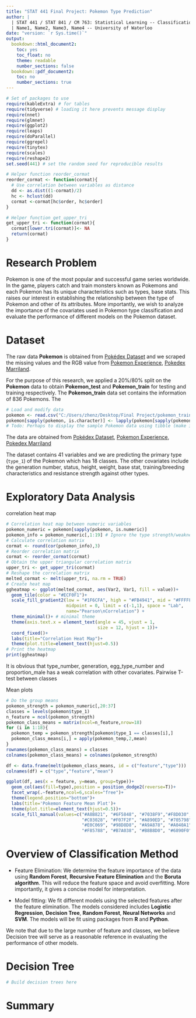 ---
title: "STAT 441 Final Project: Pokemon Type Prediction"
author: |
  | STAT 441 / STAT 841 / CM 763: Statistical Learning -- Classification
  | Name1, Name2, Name3, Name4 -- University of Waterloo
date: "version: `r Sys.time()`"
output:
  bookdown::html_document2:
    toc: yes
    toc_float: no
    theme: readable
    number_sections: false
  bookdown::pdf_document2:
    toc: no
    number_sections: true
---

```{r setup, include = FALSE}
# Set of packages to use
require(kableExtra) # for tables
require(tidyverse) # loading it here prevents message display
require(nnet)
require(glmnet)
require(ggplot2)
require(leaps)
require(doParallel)
require(ggrepel)
require(tinytex)
require(scales)
require(reshape2)
set.seed(441) # set the random seed for reproducible results

# Helper function reorder_cormat
reorder_cormat <- function(cormat){
  # Use correlation between variables as distance
  dd <- as.dist((1-cormat)/2)
  hc <- hclust(dd)
  cormat <-cormat[hc$order, hc$order]
}

# Helper function get_upper_tri
get_upper_tri <- function(cormat){
  cormat[lower.tri(cormat)]<- NA
  return(cormat)
}
```

# Research Problem

Pokemon is one of the most popular and successful game series worldwide. In the game, players catch and train monsters known as Pokemons and each Pokemon has its unique characteristics such as types, base stats. This raises our interest in establishing the relationship between the type of Pokemon and other of its attributes. More importantly, we wish to analyze the importance of the covariates used in Pokemon type classification and evaluate the performance of different models on the Pokemon dataset.

# Dataset
The raw data __Pokemon__ is obtained from 
[Pokédex Dataset](https://www.kaggle.com/datasets/mariotormo/complete-pokemon-dataset-updated-090420) and we scraped the missing values and the RGB value from [Pokemon Experience](https://bulbapedia.bulbagarden.net/wiki/Experience#Relation_to_level), [Pokedex Marriland](https://marriland.com/pokedex/).

For the purpose of this research, we applied a 20%/80% split on the __Pokemon__ data to obtain __Pokemon_test__ and __Pokemon_train__ for testing and training respectively. The __Pokemon_train__ data set contains the information of 836 Pokemons. The 
```{r}
# Load and modify data
pokemon <- read.csv("C:/Users/zhenz/Desktop/Final Project/pokemon_train.csv",header=T)
pokemon[sapply(pokemon, is.character)] <- lapply(pokemon[sapply(pokemon, is.character)],as.factor)
# Todo: Perhaps to display the sample Pokemon data using tibble (make it to have a nice looking)
```
The data are obtained from
[Pokédex Dataset](https://www.kaggle.com/datasets/mariotormo/complete-pokemon-dataset-updated-090420),
[Pokemon Experience](https://bulbapedia.bulbagarden.net/wiki/Experience#Relation_to_level),
[Pokedex Marriland](https://marriland.com/pokedex/)

The dataset contains 41 variables and we are predicting the primary type (`type_1`) of the Pokemon which has 18 classes. The other covariates include the generation number, status, height, weight, base stat, training/breeding characteristics and resistance strength against other types.


# Exploratory Data Analysis
correlation heat map
```{r,fig.align='center',fig.dim=c(10,10), echo=F}
# Correlation heat map between numeric variables
pokemon_numeric = pokemon[sapply(pokemon, is.numeric)]
pokemon_info = pokemon_numeric[,1:19] # Ignore the type strength/weakness
# Calculate correlation matrix
cormat <- round(cor(pokemon_info),3)
# Reorder correlation matrix
cormat <- reorder_cormat(cormat)
# Obtain the upper triangular correlation matrix
upper_tri <- get_upper_tri(cormat)
# Reshape the correlation matrix
melted_cormat <- melt(upper_tri, na.rm = TRUE)
# Create heat map
ggheatmap <- ggplot(melted_cormat, aes(Var2, Var1, fill = value))+
  geom_tile(color = "#ECF0F1")+
  scale_fill_gradient2(low = "#1F6CFA", high = "#FB4941", mid = "#FFFFFF", 
                       midpoint = 0, limit = c(-1,1), space = "Lab", 
                       name="Pearson\nCorrelation") +
  theme_minimal()+ # minimal theme
  theme(axis.text.x = element_text(angle = 45, vjust = 1, 
                                   size = 12, hjust = 1))+
  coord_fixed()+
  labs(title="Correlation Heat Map")+
  theme(plot.title=element_text(hjust=0.5))
# Print the heatmap
print(ggheatmap)
```
It is obvious that type_number, generation, egg_type_number and proportion_male has a weak correlation with other covariates.
Pairwise T-test between classes

Mean plots
```{r,echo = F,fig.align='center',fig.dim=c(12,9), }
# Do the group means
pokemon_strength = pokemon_numeric[,20:37]
classes = levels(pokemon$type_1)
n_feature = ncol(pokemon_strength)
pokemon_class_means = matrix(ncol=n_feature,nrow=18)
for (i in 1:18){
  pokemon_temp = pokemon_strength[pokemon$type_1 == classes[i],]
  pokemon_class_means[i,] = apply(pokemon_temp,2,mean)
}
rownames(pokemon_class_means) = classes
colnames(pokemon_class_means) = colnames(pokemon_strength)

df <- data.frame(melt(pokemon_class_means, id = c("feature","type")))
colnames(df) = c("type","feature","mean")

ggplot(df, aes(x = feature, y=mean, group=type))+
  geom_col(aes(fill=type),position = position_dodge2(reverse=T))+
  facet_wrap(.~feature,ncol=6,scales="free")+
  theme(legend.position="bottom")+
  labs(title='Pokemon Feature Mean Plot')+
  theme(plot.title=element_text(hjust=0.5))+
  scale_fill_manual(values=c("#A8B821", "#6F5848", "#7038F9","#F8D030", "#F7C9E3", 
                             "#C03028", "#F07F2F", "#A890ED", "#705798","#78C84F",
                             "#E0C069", "#98D8D8", "#A9A878", "#A040A1", 
                             "#F85788", "#B7A038", "#B8B8D0", "#6890F0"))
```

# Overview of Classification Method

  - Feature Elimination: We determine the feature importance of the data using __Random Forest__, __Recursive Feature Elimination__ and the __Boruta algorithm__. This will reduce the feature space and avoid overfitting. More importantly, it gives a concise model for interpretation.
  
  - Model fitting: We fit different models using the selected features after the feature elimination. The models considered includes __Logistic Regression__, __Decision Tree__, __Random Forest__, __Neural Networks__ and __SVM__. The models will be fit using packages from __R__ and __Python__.

We note that due to the large number of feature and classes, we believe Decision tree will serve as a reasonable reference in evaluating the performance of other models.

# Decision Tree
```{r}
# Build decision trees here
```
# Summary
